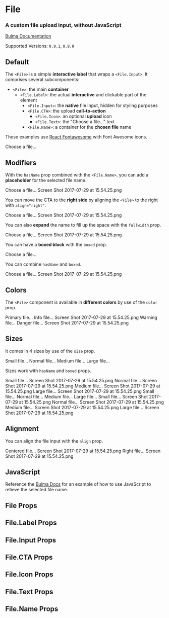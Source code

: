 


<Meta title="Form/File" component={File} />

# File

### A custom **file upload** input, without JavaScript

[Bulma Documentation](https://bulma.io/documentation/form/file/)

Supported Versions: `0.9.1`, `0.9.0`

## Default

The `<File>` is a simple **interactive label** that wraps a `<File.Input>`. It comprises several subcomponents:

- `<File>`: the main **container**
  - `<File.Label>`: the actual **interactive** and clickable part of the element
    - `<File.Input>`: the **native** file input, hidden for styling purposes
    - `<File.CTA>`: the upload **call-to-action**
      - `<File.Icon>`: an optional **upload** icon
      - `<File.Text>`: the "Choose a file…" text
    - `<File.Name>`: a container for the **chosen file** name

These examples use [React Fontawesome](https://github.com/FortAwesome/react-fontawesome) with Font Awesome icons.

<Canvas>
  <Story name="Default">
    <File>
      <File.Label>
        <File.Input name="resume" />
        <File.CTA>
          <File.Icon>
            <FontAwesomeIcon icon={faUpload} />
          </File.Icon>
          <File.Text>
            Choose a file...
          </File.Text>
        </File.CTA>
      </File.Label>
    </File>
  </Story>
</Canvas>

## Modifiers

With the `hasName` prop combined with the `<File.Name>`, you can add a **placeholder** for the selected file name.

<Canvas>
  <Story name="With name">
    <File hasName>
      <File.Label>
        <File.Input name="resume" />
        <File.CTA>
          <File.Icon>
            <FontAwesomeIcon icon={faUpload} />
          </File.Icon>
          <File.Text>
            Choose a file...
          </File.Text>
        </File.CTA>
        <File.Name>
          Screen Shot 2017-07-29 at 15.54.25.png
        </File.Name>
      </File.Label>
    </File>
  </Story>
</Canvas>

You can move the CTA to the **right side** by aligning the `<File>` to the right with `align="right"`.

<Canvas>
  <Story name="With CTA right">
    <File align="right" hasName>
      <File.Label>
        <File.Input name="resume" />
        <File.CTA>
          <File.Icon>
            <FontAwesomeIcon icon={faUpload} />
          </File.Icon>
          <File.Text>
            Choose a file...
          </File.Text>
        </File.CTA>
        <File.Name>
          Screen Shot 2017-07-29 at 15.54.25.png
        </File.Name>
      </File.Label>
    </File>
  </Story>
</Canvas>

You can also **expand** the name to fill up the space with the `fullwidth` prop.

<Canvas>
  <Story name="Fullwidth">
    <File hasName fullwidth>
      <File.Label>
        <File.Input name="resume" />
        <File.CTA>
          <File.Icon>
            <FontAwesomeIcon icon={faUpload} />
          </File.Icon>
          <File.Text>
            Choose a file...
          </File.Text>
        </File.CTA>
        <File.Name>
          Screen Shot 2017-07-29 at 15.54.25.png
        </File.Name>
      </File.Label>
    </File>
  </Story>
</Canvas>

You can have a **boxed block** with the `boxed` prop.

<Canvas>
  <Story name="Boxed">
    <File boxed>
      <File.Label>
        <File.Input name="resume" />
        <File.CTA>
          <File.Icon>
            <FontAwesomeIcon icon={faUpload} />
          </File.Icon>
          <File.Text>
            Choose a file...
          </File.Text>
        </File.CTA>
      </File.Label>
    </File>
  </Story>
</Canvas>

You can combine `hasName` and `boxed`.

<Canvas>
  <Story name="Boxed with name">
    <File hasName boxed>
      <File.Label>
        <File.Input name="resume" />
        <File.CTA>
          <File.Icon>
            <FontAwesomeIcon icon={faUpload} />
          </File.Icon>
          <File.Text>
            Choose a file...
          </File.Text>
        </File.CTA>
        <File.Name>
          Screen Shot 2017-07-29 at 15.54.25.png
        </File.Name>
      </File.Label>
    </File>
  </Story>
</Canvas>

## Colors

The `<File>` component is available in **different colors** by use of the `color` prop.

<Canvas>
  <Story name="Colors">
    <React.Fragment>
      <Field>
        <File color="primary">
          <File.Label>
            <File.Input name="resume" />
            <File.CTA>
              <File.Icon>
                <FontAwesomeIcon icon={faUpload} />
              </File.Icon>
              <File.Text>
                Primary file...
              </File.Text>
            </File.CTA>
          </File.Label>
        </File>
      </Field>
      <Field>
        <File color="info" hasName>
          <File.Label>
            <File.Input name="resume" />
            <File.CTA>
              <File.Icon>
                <FontAwesomeIcon icon={faUpload} />
              </File.Icon>
              <File.Text>
                Info file...
              </File.Text>
            </File.CTA>
            <File.Name>
              Screen Shot 2017-07-29 at 15.54.25.png
            </File.Name>
          </File.Label>
        </File>
      </Field>
      <Field>
        <File color="warning" boxed>
          <File.Label>
            <File.Input name="resume" />
            <File.CTA>
              <File.Icon>
                <FontAwesomeIcon icon={faCloudUploadAlt} />
              </File.Icon>
              <File.Text>
                Warning file...
              </File.Text>
            </File.CTA>
          </File.Label>
        </File>
      </Field>
      <Field>
        <File color="danger" boxed hasName>
          <File.Label>
            <File.Input name="resume" />
            <File.CTA>
              <File.Icon>
                <FontAwesomeIcon icon={faCloudUploadAlt} />
              </File.Icon>
              <File.Text>
                Danger file...
              </File.Text>
            </File.CTA>
            <File.Name>
              Screen Shot 2017-07-29 at 15.54.25.png
            </File.Name>
          </File.Label>
        </File>
      </Field>
    </React.Fragment>
  </Story>
</Canvas>

## Sizes

It comes in 4 sizes by use of the `size` prop.

<Canvas>
  <Story name="Sizes">
    <React.Fragment>
      <Field>
        <File size="small">
          <File.Label>
            <File.Input name="resume" />
            <File.CTA>
              <File.Icon>
                <FontAwesomeIcon icon={faUpload} />
              </File.Icon>
              <File.Text>
                Small file...
              </File.Text>
            </File.CTA>
          </File.Label>
        </File>
      </Field>
      <Field>
        <File>
          <File.Label>
            <File.Input name="resume" />
            <File.CTA>
              <File.Icon>
                <FontAwesomeIcon icon={faUpload} />
              </File.Icon>
              <File.Text>
                Normal file...
              </File.Text>
            </File.CTA>
          </File.Label>
        </File>
      </Field>
      <Field>
        <File size="medium">
          <File.Label>
            <File.Input name="resume" />
            <File.CTA>
              <File.Icon>
                <FontAwesomeIcon icon={faUpload} />
              </File.Icon>
              <File.Text>
                Medium file...
              </File.Text>
            </File.CTA>
          </File.Label>
        </File>
      </Field>
      <Field>
        <File size="large">
          <File.Label>
            <File.Input name="resume" />
            <File.CTA>
              <File.Icon>
                <FontAwesomeIcon icon={faUpload} />
              </File.Icon>
              <File.Text>
                Large file...
              </File.Text>
            </File.CTA>
          </File.Label>
        </File>
      </Field>
    </React.Fragment>
  </Story>
</Canvas>

Sizes work with `hasName` and `boxed` props.

<Canvas>
  <Story name="Sizes with name">
    <React.Fragment>
      <Field>
        <File size="small" hasName>
          <File.Label>
            <File.Input name="resume" />
            <File.CTA>
              <File.Icon>
                <FontAwesomeIcon icon={faUpload} />
              </File.Icon>
              <File.Text>
                Small file...
              </File.Text>
            </File.CTA>
            <File.Name>
              Screen Shot 2017-07-29 at 15.54.25.png
            </File.Name>
          </File.Label>
        </File>
      </Field>
      <Field>
        <File hasName>
          <File.Label>
            <File.Input name="resume" />
            <File.CTA>
              <File.Icon>
                <FontAwesomeIcon icon={faUpload} />
              </File.Icon>
              <File.Text>
                Normal file...
              </File.Text>
            </File.CTA>
            <File.Name>
              Screen Shot 2017-07-29 at 15.54.25.png
            </File.Name>
          </File.Label>
        </File>
      </Field>
      <Field>
        <File size="medium" hasName>
          <File.Label>
            <File.Input name="resume" />
            <File.CTA>
              <File.Icon>
                <FontAwesomeIcon icon={faUpload} />
              </File.Icon>
              <File.Text>
                Medium file...
              </File.Text>
            </File.CTA>
            <File.Name>
              Screen Shot 2017-07-29 at 15.54.25.png
            </File.Name>
          </File.Label>
        </File>
      </Field>
      <Field>
        <File size="large" hasName>
          <File.Label>
            <File.Input name="resume" />
            <File.CTA>
              <File.Icon>
                <FontAwesomeIcon icon={faUpload} />
              </File.Icon>
              <File.Text>
                Large file...
              </File.Text>
            </File.CTA>
            <File.Name>
              Screen Shot 2017-07-29 at 15.54.25.png
            </File.Name>
          </File.Label>
        </File>
      </Field>
    </React.Fragment>
  </Story>
</Canvas>

<Canvas>
  <Story name="Boxed sizes">
    <React.Fragment>
      <Field>
        <File size="small" boxed>
          <File.Label>
            <File.Input name="resume" />
            <File.CTA>
              <File.Icon>
                <FontAwesomeIcon icon={faUpload} />
              </File.Icon>
              <File.Text>
                Small file...
              </File.Text>
            </File.CTA>
          </File.Label>
        </File>
      </Field>
      <Field>
        <File boxed>
          <File.Label>
            <File.Input name="resume" />
            <File.CTA>
              <File.Icon>
                <FontAwesomeIcon icon={faUpload} />
              </File.Icon>
              <File.Text>
                Normal file...
              </File.Text>
            </File.CTA>
          </File.Label>
        </File>
      </Field>
      <Field>
        <File size="medium" boxed>
          <File.Label>
            <File.Input name="resume" />
            <File.CTA>
              <File.Icon>
                <FontAwesomeIcon icon={faUpload} />
              </File.Icon>
              <File.Text>
                Medium file...
              </File.Text>
            </File.CTA>
          </File.Label>
        </File>
      </Field>
      <Field>
        <File size="large" boxed>
          <File.Label>
            <File.Input name="resume" />
            <File.CTA>
              <File.Icon>
                <FontAwesomeIcon icon={faUpload} />
              </File.Icon>
              <File.Text>
                Large file...
              </File.Text>
            </File.CTA>
          </File.Label>
        </File>
      </Field>
    </React.Fragment>
  </Story>
</Canvas>

<Canvas>
  <Story name="Boxed sizes with name">
    <React.Fragment>
      <Field>
        <File size="small" boxed hasName>
          <File.Label>
            <File.Input name="resume" />
            <File.CTA>
              <File.Icon>
                <FontAwesomeIcon icon={faUpload} />
              </File.Icon>
              <File.Text>
                Small file...
              </File.Text>
            </File.CTA>
            <File.Name>
              Screen Shot 2017-07-29 at 15.54.25.png
            </File.Name>
          </File.Label>
        </File>
      </Field>
      <Field>
        <File boxed hasName>
          <File.Label>
            <File.Input name="resume" />
            <File.CTA>
              <File.Icon>
                <FontAwesomeIcon icon={faUpload} />
              </File.Icon>
              <File.Text>
                Normal file...
              </File.Text>
            </File.CTA>
            <File.Name>
              Screen Shot 2017-07-29 at 15.54.25.png
            </File.Name>
          </File.Label>
        </File>
      </Field>
      <Field>
        <File size="medium" boxed hasName>
          <File.Label>
            <File.Input name="resume" />
            <File.CTA>
              <File.Icon>
                <FontAwesomeIcon icon={faUpload} />
              </File.Icon>
              <File.Text>
                Medium file...
              </File.Text>
            </File.CTA>
            <File.Name>
              Screen Shot 2017-07-29 at 15.54.25.png
            </File.Name>
          </File.Label>
        </File>
      </Field>
      <Field>
        <File size="large" boxed hasName>
          <File.Label>
            <File.Input name="resume" />
            <File.CTA>
              <File.Icon>
                <FontAwesomeIcon icon={faUpload} />
              </File.Icon>
              <File.Text>
                Large file...
              </File.Text>
            </File.CTA>
            <File.Name>
              Screen Shot 2017-07-29 at 15.54.25.png
            </File.Name>
          </File.Label>
        </File>
      </Field>
    </React.Fragment>
  </Story>
</Canvas>

## Alignment

You can align the file input with the `align` prop.

<Canvas>
  <Story name="Alignment">
    <React.Fragment>
      <Field>
        <File align="center" color="success" boxed hasName>
          <File.Label>
            <File.Input name="resume" />
            <File.CTA>
              <File.Icon>
                <FontAwesomeIcon icon={faUpload} />
              </File.Icon>
              <File.Text>
                Centered file...
              </File.Text>
            </File.CTA>
            <File.Name>
              Screen Shot 2017-07-29 at 15.54.25.png
            </File.Name>
          </File.Label>
        </File>
      </Field>
      <Field>
        <File align="right" color="info" hasName>
          <File.Label>
            <File.Input name="resume" />
            <File.CTA>
              <File.Icon>
                <FontAwesomeIcon icon={faUpload} />
              </File.Icon>
              <File.Text>
                Right file...
              </File.Text>
            </File.CTA>
            <File.Name>
              Screen Shot 2017-07-29 at 15.54.25.png
            </File.Name>
          </File.Label>
        </File>
      </Field>
    </React.Fragment>
  </Story>
</Canvas>

## JavaScript

Reference the [Bulma Docs](https://bulma.io/documentation/form/file/#javascript) for an example of how to use JavaScript to retieve the selected file name.

## File Props

<ArgsTable of={File} />

## File.Label Props

<ArgsTable of={File.Label} />

## File.Input Props

<ArgsTable of={File.Input} />

## File.CTA Props

<ArgsTable of={File.CTA} />

## File.Icon Props

<ArgsTable of={File.Icon} />

## File.Text Props

<ArgsTable of={File.Text} />

## File.Name Props

<ArgsTable of={File.Name} />
